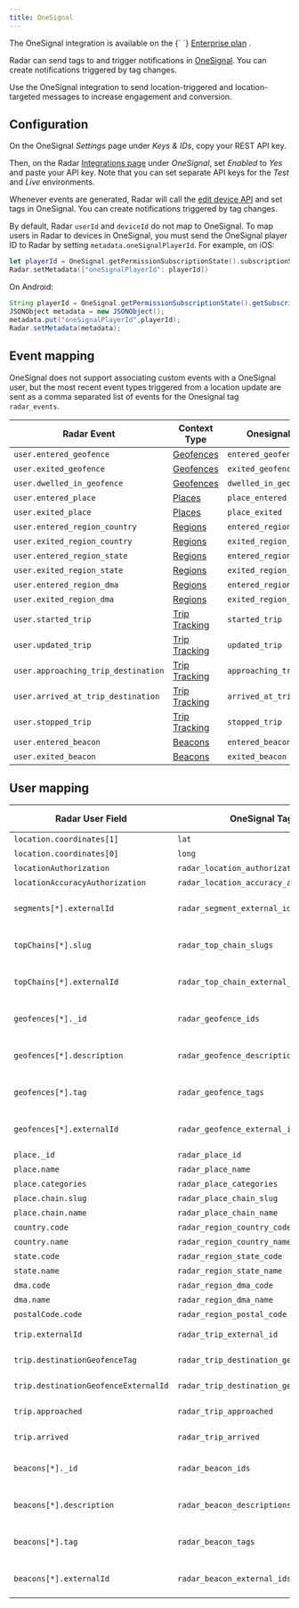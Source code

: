 ```yaml
---
title: OneSignal
---
```


<Alert alertType="info">
  The OneSignal integration is available on the {` `}
  <a href="https://radar.com/pricing" target="_blank">Enterprise plan</a>
  .
</Alert>

Radar can send tags to and trigger notifications in [OneSignal](https://onesignal.com). You can create notifications triggered by tag changes.

Use the OneSignal integration to send location-triggered and location-targeted messages to increase engagement and conversion.

## Configuration

On the OneSignal *Settings* page under *Keys & IDs*, copy your REST API key.

Then, on the Radar [Integrations page](https://radar.com/dashboard/integrations) under *OneSignal*, set *Enabled* to *Yes* and paste your API key. Note that you can set separate API keys for the *Test* and *Live* environments.

Whenever events are generated, Radar will call the [edit device API](https://documentation.onesignal.com/reference/edit-device) and set tags in OneSignal. You can create notifications triggered by tag changes.

By default, Radar `userId` and `deviceId` do not map to OneSignal. To map users in Radar to devices in OneSignal, you must send the OneSignal player ID to Radar by setting `metadata.oneSignalPlayerId`. For example, on iOS:

```swift
let playerId = OneSignal.getPermissionSubscriptionState().subscriptionStatus.userId
Radar.setMetadata(["oneSignalPlayerId": playerId])
```

On Android:

```java
String playerId = OneSignal.getPermissionSubscriptionState().getSubscriptionStatus().getUserId();
JSONObject metadata = new JSONObject();
metadata.put("oneSignalPlayerId",playerId);
Radar.setMetadata(metadata);
```

## Event mapping

OneSignal does not support associating custom events with a OneSignal user, but the most recent event types triggered from a location update are sent as a comma separated list of events for the Onesignal tag `radar_events`.

Radar Event | Context Type | Onesignal Tag Value
--- | --- | ---
`user.entered_geofence` | [Geofences](/geofences) | `entered_geofence`
`user.exited_geofence` | [Geofences](/geofences) | `exited_geofence`
`user.dwelled_in_geofence` | [Geofences](/geofences) | `dwelled_in_geofence`
`user.entered_place` | [Places](/places) | `place_entered`
`user.exited_place` | [Places](/places) | `place_exited`
`user.entered_region_country` | [Regions](/regions) | `entered_region_country`
`user.exited_region_country` | [Regions](/regions) | `exited_region_country`
`user.entered_region_state` | [Regions](/regions) | `entered_region_state`
`user.exited_region_state` | [Regions](/regions) | `exited_region_state`
`user.entered_region_dma` | [Regions](/regions) | `entered_region_dma`
`user.exited_region_dma` | [Regions](/regions) | `exited_region_dma`
`user.started_trip` | [Trip Tracking](/trip-tracking) | `started_trip`
`user.updated_trip` | [Trip Tracking](/trip-tracking) | `updated_trip`
`user.approaching_trip_destination` | [Trip Tracking](/trip-tracking) | `approaching_trip_destination`
`user.arrived_at_trip_destination` | [Trip Tracking](/trip-tracking) | `arrived_at_trip_destination`
`user.stopped_trip` | [Trip Tracking](/trip-tracking) | `stopped_trip`
`user.entered_beacon` | [Beacons](/beacons) | `entered_beacon`
`user.exited_beacon` | [Beacons](/beacons) | `exited_beacon`

## User mapping

Radar User Field | OneSignal Tag Name | Type | Example Tag | Context Type
--- | --- | --- | --- | ---
`location.coordinates[1]` | `lat` | number | `39.525665`
`location.coordinates[0]` | `long` | number | `-76.350663`
`locationAuthorization` | `radar_location_authorization` | string | `"GRANTED_FOREGROUND"`|
`locationAccuracyAuthorization` | `radar_location_accuracy_authorization` | string | `"FULL"`|
`segments[*].externalId` | `radar_segment_external_ids` | string (comma-separated) | `"starbucks-visitors"` | |
`topChains[*].slug` | `radar_top_chain_slugs` | string (comma-separated) | `"starbucks"` | |
`topChains[*].externalId` | `radar_top_chain_external_ids` | string (comma-separated) | `"123"` | |
`geofences[*]._id` | `radar_geofence_ids` | string (comma-separated) | `"5b2c0906f5874b001aecfd8e"` | [Geofences](/geofences)
`geofences[*].description` | `radar_geofence_descriptions` | string (comma-separated) | `"Store #123"` | [Geofences](/geofences)
`geofences[*].tag` | `radar_geofence_tags` | string (comma-separated) | `"store"` | [Geofences](/geofences)
`geofences[*].externalId` | `radar_geofence_external_ids` | string (comma-separated) | `"123"` | [Geofences](/geofences)
`place._id` | `radar_place_id` | string | `"59302bcf8f27e8a156bd4f91"` | [Places](/places)
`place.name` | `radar_place_name` | string | `"Starbucks"` | [Places](/places)
`place.categories` | `radar_place_categories` | string | `"coffee-shop"` | [Places](/places)
`place.chain.slug` | `radar_place_chain_slug` | string | `"starbucks"` | [Places](/places)
`place.chain.name` | `radar_place_chain_name` | string | `"Starbucks"` | [Places](/places)
`country.code` | `radar_region_country_code` | string | `"US"` | [Regions](/regions)
`country.name` | `radar_region_country_name` | string | `"United States"` | [Regions](/regions)
`state.code` | `radar_region_state_code` | string | `"MD"` | [Regions](/regions)
`state.name` | `radar_region_state_name` | string | `"Maryland"` | [Regions](/regions)
`dma.code` | `radar_region_dma_code` | string | `"26"` | [Regions](/regions)
`dma.name` | `radar_region_dma_name` | string | `"Baltimore"` | [Regions](/regions)
`postalCode.code` | `radar_region_postal_code` | string | `"21014"` | [Regions](/regions)
`trip.externalId` | `radar_trip_external_id` | string | `"123"` | [Trip tracking](/trip-tracking)
`trip.destinationGeofenceTag` | `radar_trip_destination_geofence_tag` | string | `"store"` | [Trip tracking](/trip-tracking)
`trip.destinationGeofenceExternalId` | `radar_trip_destination_geofence_external_id` | string | `"123"` | [Trip tracking](/trip-tracking)
`trip.approached` | `radar_trip_approached` | boolean | `true` | [Trip tracking](/trip-tracking)
`trip.arrived` | `radar_trip_arrived` | boolean | `false` | [Trip tracking](/trip-tracking)
`beacons[*]._id` | `radar_beacon_ids` | string (comma-separated) | `"5b2c0906f5874b001aecfd8f"` | [Beacons](/beacons)
`beacons[*].description` | `radar_beacon_descriptions` | string (comma-separated) | `"Store #123 - Drive-Thru"` | [Beacons](/beacons)
`beacons[*].tag` | `radar_beacon_tags` | string (comma-separated) | `"drive-thru"` | [Beacons](/beacons)
`beacons[*].externalId` | `radar_beacon_external_ids` | string (comma-separated) | `"123"` | [Beacons](/beacons)
